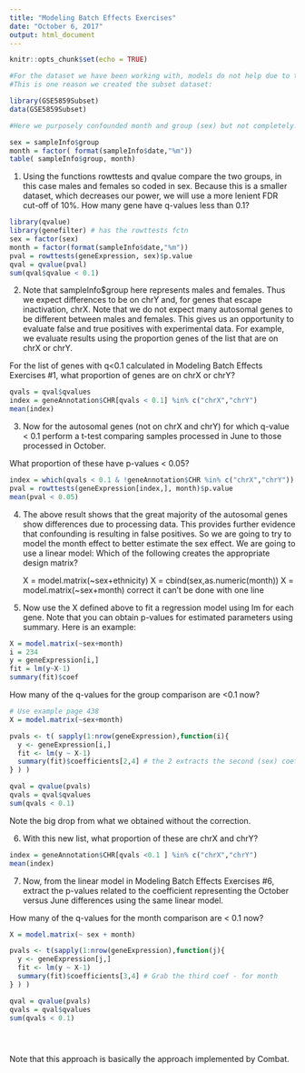 ```yaml
---
title: "Modeling Batch Effects Exercises"
date: "October 6, 2017"
output: html_document
---
```


```r
knitr::opts_chunk$set(echo = TRUE)
```
```r
#For the dataset we have been working with, models do not help due to the almost perfect confounding. 
#This is one reason we created the subset dataset:

library(GSE5859Subset)
data(GSE5859Subset)

#Here we purposely confounded month and group (sex) but not completely:

sex = sampleInfo$group
month = factor( format(sampleInfo$date,"%m"))
table( sampleInfo$group, month)
```
1. Using the functions rowttests and qvalue compare the two groups, in this case males and females so coded in sex. Because this is a smaller dataset, which decreases our power, we will use a more lenient FDR cut-off of 10%.
How many gene have q-values less than 0.1?
```r
library(qvalue)
library(genefilter) # has the rowttests fctn
sex = factor(sex)
month = factor(format(sampleInfo$date,"%m"))
pval = rowttests(geneExpression, sex)$p.value
qval = qvalue(pval)
sum(qval$qvalue < 0.1)
```
2. Note that sampleInfo$group here represents males and females. Thus we expect differences to be on chrY and, for genes that escape inactivation, chrX. Note that we do not expect many autosomal genes to be different between males and females. This gives us an opportunity to evaluate false and true positives with experimental data. For example, we evaluate results using the proportion genes of the list that are on chrX or chrY.

For the list of genes with q<0.1 calculated in Modeling Batch Effects Exercises #1, what proportion of genes are on chrX or chrY?
```r
qvals = qval$qvalues
index = geneAnnotation$CHR[qvals < 0.1] %in% c("chrX","chrY")
mean(index)
```
3. Now for the autosomal genes (not on chrX and chrY) for which q-value < 0.1 perform a t-test comparing samples processed in June to those processed in October.

What proportion of these have p-values < 0.05?
```r
index = which(qvals < 0.1 & !geneAnnotation$CHR %in% c("chrX","chrY"))
pval = rowttests(geneExpression[index,], month)$p.value
mean(pval < 0.05)
```
4. The above result shows that the great majority of the autosomal genes show differences due to processing data. This provides further evidence that confounding is resulting in false positives. So we are going to try to model the month effect to better estimate the sex effect. We are going to use a linear model:
Which of the following creates the appropriate design matrix?

    X = model.matrix(~sex+ethnicity)
    X = cbind(sex,as.numeric(month))
    X = model.matrix(~sex+month) correct
    it can't be done with one line
    
5. Now use the X defined above to fit a regression model using lm for each gene. Note that you can obtain p-values for estimated parameters using summary. Here is an example:
```r
X = model.matrix(~sex+month)
i = 234
y = geneExpression[i,]
fit = lm(y~X-1)
summary(fit)$coef
```
How many of the q-values for the group comparison are <0.1 now?
```r
# Use example page 438
X = model.matrix(~sex+month)

pvals <- t( sapply(1:nrow(geneExpression),function(i){
  y <- geneExpression[i,]
  fit <- lm(y ~ X-1)
  summary(fit)$coefficients[2,4] # the 2 extracts the second (sex) coef and the 4 extracts the p-value
} ) )

qval = qvalue(pvals)
qvals = qval$qvalues
sum(qvals < 0.1)
```
Note the big drop from what we obtained without the correction.

6. With this new list, what proportion of these are chrX and chrY?
```r
index = geneAnnotation$CHR[qvals <0.1 ] %in% c("chrX","chrY")
mean(index)
```
7. Now, from the linear model in Modeling Batch Effects Exercises #6, extract the p-values related to the coefficient representing the October versus June differences using the same linear model.

How many of the q-values for the month comparison are < 0.1 now?

```r
X = model.matrix(~ sex + month)

pvals <- t(sapply(1:nrow(geneExpression),function(j){
  y <- geneExpression[j,]
  fit <- lm(y ~ X-1)
  summary(fit)$coefficients[3,4] # Grab the third coef - for month
} ) )

qval = qvalue(pvals)
qvals = qval$qvalues
sum(qvals < 0.1)





```
Note that this approach is basically the approach implemented by Combat.







